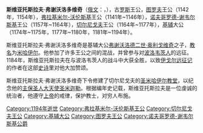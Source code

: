 '''斯维亚托斯拉夫·弗谢沃洛多维奇'''（[[俄文|俄文]]：'''{{lang|ru|Святослав Всеволодович}}'''，{{bd|12世纪||1194年|7月27日|catIdx=B}}），古[[罗斯|罗斯]]王公，[[图罗夫|图罗夫]]王公（1142年，1154年），[[弗拉基米尔-沃伦斯基|弗拉基米尔-沃伦斯基]]王公（1141年~1146年），[[诺夫哥罗德-谢韦尔斯基|诺夫哥罗德-谢韦尔斯基]]王公（1157年~1164年），[[切尔尼戈夫|切尔尼戈夫]]王公（1164年~1177年），[[基辅|基辅]]大公（1174年~1175年，1177年~1180年，1181年~1194年）。

斯维亚托斯拉夫·弗谢沃洛多维奇是基辅大公[[弗谢沃洛德二世·奥利戈维奇|弗谢沃洛德二世·奥利戈维奇]]之子，[[教名|教名]]为[[米哈伊尔|米哈伊尔]]。他参加了许多王公之间的混战，并曾参与对[[波洛韦茨人|波洛韦茨人]]的远征。1184年，斯维亚托斯拉夫在与波洛韦茨人的战斗中大获全胜，以致[[伊戈尔远征记|伊戈尔远征记]]的作者在这部[[史诗|史诗]]里对他大加赞颂。

斯维亚托斯拉夫·弗谢沃洛多维奇下令修建了切尔尼戈夫的[[圣米哈伊尔教堂|圣米哈伊尔教堂]]，以纪念他的[[主保圣人|主保圣人]][[大天使|大天使]][[圣米迦勒|圣米迦勒]]。根据编年史记载，斯维亚托斯拉夫是一位虔诚的统治者，他遵守[[上帝|上帝]]的戒律，保护教士，对穷人布施。

{{start box}}
{{s-before|[[伊贾斯拉夫二世·姆斯季斯拉维奇|伊贾斯拉夫二世]]}}
{{s-title|[[弗拉基米尔-沃伦斯基统治者列表|弗拉基米尔-沃伦斯基王公]]|1141~1146}}
{{s-after|[[弗拉基米尔·安德烈耶维奇|弗拉基米尔·安德烈耶维奇]]}}
{{s-before|[[维亚切斯拉夫·弗拉基米罗维奇|维亚切斯拉夫·弗拉基米罗维奇]]}}
{{s-title|[[图罗夫统治者列表|图罗夫王公]]|1142}}
{{s-after|[[维亚切斯拉夫·弗拉基米罗维奇|维亚切斯拉夫·弗拉基米罗维奇]]}}
{{s-before|[[安德烈·博戈柳布斯基|安德烈·博戈柳布斯基]]}}
{{s-title|[[图罗夫统治者列表|图罗夫王公]]|1154}}
{{s-after|[[鲍里斯·尤里耶维奇|鲍里斯·尤里耶维奇]]}}
{{s-before|[[斯维亚托斯拉夫·奥利戈维奇|斯维亚托斯拉夫·奥利戈维奇]]|rows=2}}
{{s-title|[[诺夫哥罗德-谢韦尔斯基统治者列表|诺夫哥罗德-谢韦尔斯基王公]]|1157~1164}}
{{s-after|[[奥列格·斯维亚托斯拉维奇_(诺夫哥罗德-谢韦尔斯基)|奥列格·斯维亚托斯拉维奇]]}}
{{s-title|[[切尔尼戈夫统治者列表|切尔尼戈夫王公]]|1164~1177}}
{{s-after|[[雅罗斯拉夫·弗谢沃洛多维奇_(切尔尼戈夫)|雅罗斯拉夫·弗谢沃洛多维奇]]}}
{{s-before|[[雅罗斯拉夫·伊贾斯拉维奇|雅罗斯拉夫·伊贾斯拉维奇]]}}
{{s-title|[[基辅大公|基辅大公]]|1174~1175}}
{{s-after|[[雅罗斯拉夫·伊贾斯拉维奇|雅罗斯拉夫·伊贾斯拉维奇]]}}
{{s-before|[[罗曼·罗斯季斯拉维奇|罗曼·罗斯季斯拉维奇]]}}
{{s-title|[[基辅大公|基辅大公]]|1177~1180}}
{{s-after|[[留里克·罗斯季斯拉维奇|留里克·罗斯季斯拉维奇]]|rows=2}}
{{s-before|[[留里克·罗斯季斯拉维奇|留里克·罗斯季斯拉维奇]]}}
{{s-title|[[基辅大公|基辅大公]]|1181~1194}}
{{end box}}

[[Category:1194年逝世|Category:1194年逝世]]
[[Category:弗拉基米尔-沃伦斯基王公|Category:弗拉基米尔-沃伦斯基王公]]
[[Category:切尔尼戈夫王公|Category:切尔尼戈夫王公]]
[[Category:基辅大公|Category:基辅大公]]
[[Category:图罗夫王公|Category:图罗夫王公]]
[[Category:诺夫哥罗德-谢韦尔斯基公爵|Category:诺夫哥罗德-谢韦尔斯基公爵]]
